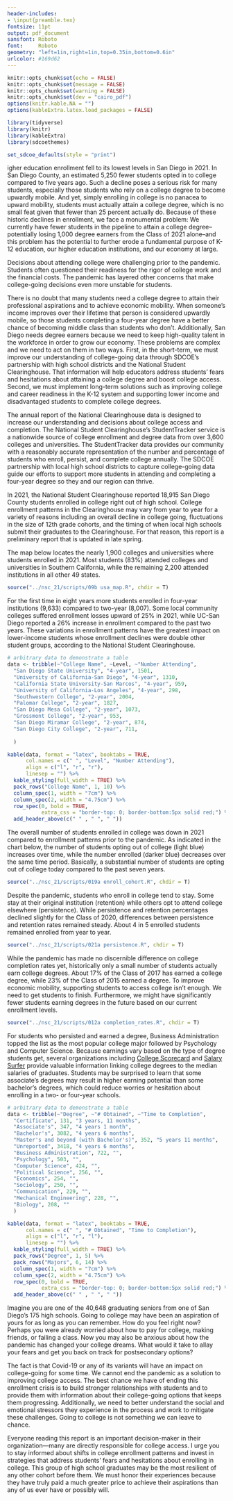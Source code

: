 ```yaml
---
header-includes:
- \input{preamble.tex}
fontsize: 11pt
output: pdf_document
sansfont: Roboto
font:     Roboto
geometry: "left=1in,right=1in,top=0.35in,bottom=0.6in"
urlcolor: #169d62
---
```


\raggedright

```r
knitr::opts_chunk$set(echo = FALSE)
knitr::opts_chunk$set(message = FALSE)
knitr::opts_chunk$set(warning = FALSE)
knitr::opts_chunk$set(dev = "cairo_pdf")
options(knitr.kable.NA = "")
options(kableExtra.latex.load_packages = FALSE)

library(tidyverse)
library(knitr)
library(kableExtra)
library(sdcoethemes)

set_sdcoe_defaults(style = "print")
```

\sdcoelogo{}

\vspace{20mm}
\sdcoetitle{Declines in College Enrollment Continue Unabated in 2021}
\sdcoeauthors{Shannon Coulter, Director of Research and Evaluation}

\vspace{5mm}

\lettrine[lines=3, lraise=0.2, nindent=0em, slope=0em]{H}igher education enrollment fell to its lowest levels in San Diego in 2021. In San Diego County, an estimated 5,250 fewer students opted in to college compared to five years ago. Such a decline poses a serious risk for many students, especially those students who rely on a college degree to become upwardly mobile. And yet, simply enrolling in college is no panacea to upward mobility, students must actually attain a college degree, which is no small feat given that fewer than 25 percent actually do. Because of these historic declines in enrollment, we face a monumental problem: We currently have fewer students in the pipeline to attain a college degree--potentially losing 1,000 degree earners from the Class of 2021 alone--and this problem has the potential to further erode a fundamental purpose of K-12 education, our higher education institutions, and our economy at large.

Decisions about attending college were challenging prior to the pandemic. Students often questioned their readiness for the rigor of college work and the financial costs. The pandemic has layered other concerns that make college-going decisions even more unstable for students. 

There is no doubt that many students need a college degree to attain their professional aspirations and to achieve economic mobility. When someone's income improves over their lifetime that person is considered upwardly mobile, so those students completing a four-year degree have a better chance of becoming middle class than students who don't. Additionally, San Diego needs degree earners because we need to keep high-quality talent in the workforce in order to grow our economy. These problems are complex and we need to act on them in two ways. First, in the short-term, we must improve our understanding of college-going data through SDCOE's partnership with high school districts and the National Student Clearinghouse. That information will help educators address students' fears and hesitations about attaining a college degree and boost college access. Second, we must implement long-term solutions such as improving college and career readiness in the K-12 system and supporting lower income and disadvantaged students to complete college degrees.

The annual report of the National Clearinghouse data is designed to increase our understanding and decisions about college access and completion. The National Student Clearinghouse's StudentTracker service is a nationwide source of college enrollment and degree data from over 3,600 colleges and universities. The StudentTracker data provides our community with a reasonably accurate representation of the number and percentage of students who enroll, persist, and complete college annually. The SDCOE partnership with local high school districts to capture college-going data guide our efforts to support more students in attending and completing a four-year degree so they and our region can thrive.


\contactinfo{}

\newpage{}
\newgeometry{left=1in,right=1in,top=1in,bottom=1.5in}

\sdcoeheadingone{College Enrollment}

In 2021, the National Student Clearinghouse reported 18,915 San Diego County students enrolled in college right out of high school. College enrollment patterns in the Clearinghouse may vary from year to year for a variety of reasons including an overall decline in college going, fluctuations in the size of 12th grade cohorts, and the timing of when local high schools submit their graduates to the Clearinghouse. For that reason, this report is a preliminary report that is updated in late spring.

The map below locates the nearly 1,900 colleges and universities where students enrolled in 2021. Most students (83%) attended colleges and universities in Southern California, while the remaining 2,200 attended institutions in all other 49 states.

\sdcoefigurenumber{1}
\sdcoefiguretitle{While Many College Students Stay Close to Home, Graduates Enroll in Colleges and Universities Across the Country}

```r
source("../nsc_21/scripts/09b usa_map.R", chdir = T)
```
\sdcoesource{National Student Clearinghouse StudentTracker Report}
\sdcoenote{We used geospatial data to identify the location of each college or university where graduates from the San Diego County Class of 2021 enrolled. We mapped each student to their respective college or university, darker dot patterns represent areas where more students attend college.}

\newpage{}
\newgeometry{left=1in,right=1in,top=1in,bottom=1.5in}

\sdcoeheadingtwo{Top 10 Colleges and Universities Attended}

For the first time in eight years more students enrolled in four-year institutions (9,633) compared to two-year (8,007). Some local community colleges suffered enrollment losses upward of 25% in 2021, while UC-San Diego reported a 26% increase in enrollment compared to the past two years. These variations in enrollment patterns have the greatest impact on lower-income students whose enrollment declines were double other student groups, according to the National Student Clearinghouse.

\vspace{3mm}
\sdcoetablenumber{1}
\sdcoetabletitle{More High School Graduates Opted for a Four-Year College Experience in 2021}
\sdcoetablesubtitle{Community colleges still have a big enrollment footprint in San Diego}

```r
# arbitrary data to demonstrate a table
data <- tribble(~"College Name", ~Level, ~"Number Attending",
  "San Diego State University", "4-year", 1501,
  "University of California-San Diego", "4-year", 1310,
  "California State University-San Marcos", "4-year", 959,
  "University of California-Los Angeles", "4-year", 298,
  "Southwestern College", "2-year", 2004,
  "Palomar College", "2-year", 1827,
  "San Diego Mesa College", "2-year", 1073,
  "Grossmont College", "2-year", 953,
  "San Diego Miramar College", "2-year", 874,
  "San Diego City College", "2-year", 711,
  
  )

kable(data, format = "latex", booktabs = TRUE,
      col.names = c(" ", "Level", "Number Attending"),
      align = c("l", "r", "r"),
      linesep = "") %>%
  kable_styling(full_width = TRUE) %>%
  pack_rows("College Name", 1, 10) %>%
  column_spec(1, width = "7cm") %>%
  column_spec(2, width = "4.75cm") %>%
  row_spec(0, bold = TRUE,
           extra_css = "border-top: 0; border-bottom:5px solid red;") %>%
  add_header_above(c(" " , " ", " "))
```
\sdcoesource{National Student Clearinghouse StudentTracker Report}

\newpage{}
\newgeometry{left=1in,right=1in,top=1in,bottom=1.5in}

\sdcoeheadingtwo{College Enrollment by Cohort}

The overall number of students enrolled in college was down in 2021 compared to enrollment patterns prior to the pandemic. As indicated in the chart below, the number of students opting out of college (light blue) increases over time, while the number enrolled (darker blue) decreases over the same time period. Basically, a substantial number of students are opting out of college today compared to the past seven years.

\sdcoefigurenumber{2}
\sdcoefiguretitle{Early Enrollment Figures Show Another Steep Decline in College-Going}
\vspace{3mm}

```r
source("../nsc_21/scripts/019a enroll_cohort.R", chdir = T)
```
\sdcoesource{National Student Clearinghouse StudentTracker Report}
\sdcoenote{We calculated enrollment number for each graduating cohort using data provided by the National Student Clearinghouse. The Clearinghouse data file supplies information on whether a student enrolled in college or not with a 93 percent matching rate.}

\newpage{}
\newgeometry{left=1in,right=1in,top=1in,bottom=1.5in}

\sdcoeheadingone{Persistence and Retention}

Despite the pandemic, students who enroll in college tend to stay. Some stay at their original institution (retention) while others opt to attend college elsewhere (persistence). While persistence and retention percentages declined slightly for the Class of 2020, differences between persistence and retention rates remained steady. About 4 in 5 enrolled students remained enrolled from year to year.

\sdcoefigurenumber{3}
\sdcoefiguretitle{Differences in College Persistence and Retention Hold Steady}
\sdcoefiguresubtitle{The number of students that remain in college compared to those staying in the same college}
\vspace{3mm}

```r
source("../nsc_21/scripts/021a persistence.R", chdir = T)
```
\sdcoesource{National Student Clearinghouse StudentTracker Report}
\sdcoenote{We calculated persistence as the percentage of students enrolled in college in the first year after high school graduation who then returned to any college for a second year. We calculated retention as the percentage of students returning to the same college from the previous year.}

\newpage{}
\newgeometry{left=1in,right=1in,top=1in,bottom=1.5in}

\sdcoeheadingone{Completion}

While the pandemic has made no discernible difference on college completion rates yet, historically only a  small number of students actually earn college degrees. About 17% of the Class of 2017 has earned a college degree, while 23% of the Class of 2015 earned a degree. To improve economic mobility, supporting students to access college isn't enough. We need to get students to finish. Furthermore, we might have significantly fewer students earning degrees in the future based on our current enrollment levels.

\sdcoefigurenumber{4}
\sdcoefiguretitle{Only 1 in 4 San Diego Students Earn a College Degree}
\sdcoefiguresubtitle{The percentange of students completing degrees in four and six years remains low}
```r
source("../nsc_21/scripts/012a completion_rates.R", chdir = T)
```
\sdcoesource{National Student Clearinghouse StudentTracker Report}
\sdcoenote{Colleges report graduation rates many different ways. We calculated graduation rates by cohort or year of high school graduation. The six-year graduation rate reflected on the graph represents the percentage of students from the Class of 2015 who earned a degree. The four-year rate represents only the students from the class of 2017 who have earned a degree.}

\newpage{}
\newgeometry{left=1in,right=1in,top=1in,bottom=1.5in}

\sdcoeheadingtwo{Degrees Earned}

For students who persisted and earned a degree, Business Administration topped the list as the most popular college major followed by Psychology and Computer Science. Because earnings vary based on the type of degree students get, several organizations including [College Scorecard](https://collegescorecard.ed.gov/) and [Salary Surfer](https://salarysurfer.cccco.edu/SalarySurfer.aspx) provide valuable information linking college degrees to the median salaries of graduates. Students may be surprised to learn that some associate's degrees may result in higher earning potential than some bachelor's degrees, which could reduce worries or hesitation about enrolling in a two- or four-year schools.

\sdcoetablenumber{2}
\sdcoetabletitle{2014 Graduates Earned Nearly 7,500 Degrees}
\sdcoetablesubtitle{Many students earn two-year degrees in same time some students earn four-year degrees}

```r
# arbitrary data to demonstrate a table
data <- tribble(~"Degree", ~"# Obtained", ~"Time to Completion",
  "Certificate", 131, "3 years, 11 months",
  "Associate's", 347, "4 years 1 month",
  "Bachelor's", 3082, "4 years 6 months",
  "Master's and beyond (with Bachelor's)", 352, "5 years 11 months",
  "Unreported", 3418, "4 years 6 months",
  "Business Administration", 722, "",
  "Psychology", 503, "",
  "Computer Science", 424, "",
  "Political Science", 256, "",
  "Economics", 254, "",
  "Sociology", 250, "",
  "Communication", 229, "",
  "Mechanical Engineering", 228, "",
  "Biology", 208, ""
  )

kable(data, format = "latex", booktabs = TRUE,
      col.names = c(" ", "# Obtained", "Time to Completion"),
      align = c("l", "r", "l"),
      linesep = "") %>%
  kable_styling(full_width = TRUE) %>%
  pack_rows("Degree", 1, 5) %>%
  pack_rows("Majors", 6, 14) %>%
  column_spec(1, width = "7cm") %>%
  column_spec(2, width = "4.75cm") %>%
  row_spec(0, bold = TRUE,
           extra_css = "border-top: 0; border-bottom:5px solid red;") %>%
  add_header_above(c(" " , " ", " "))
```
\sdcoesource{National Student Clearinghouse StudentTracker Report}
\sdcoenote{We calculated degree information and time to degree from the National Student Clearinghouse StudentTracker report using the Class of 2014. Many colleges and universities choose not to report degree titles or degree majors opting instead to report a graduation date only. For those students, we have identified their degree as "unreported."}

\newpage{}
\newgeometry{left=1in,right=1in,top=1in,bottom=1.5in}

\sdcoeheadingone{Final Thoughts}

Imagine you are one of the 40,648 graduating seniors from one of San Diego's 175 high schools. Going to college may have been an aspiration of yours for as long as you can remember. How do you feel right now? Perhaps you were already worried about how to pay for college, making friends, or failing a class. Now you may also be anxious about how the pandemic has changed your college dreams. What would it take to allay your fears and get you back on track for postsecondary options?

The fact is that Covid-19 or any of its variants will have an impact on college-going for some time. We cannot end the pandemic as a solution to improving college access. The best chance we have of ending this enrollment crisis is to build stronger relationships with students and to provide them with information about their college-going options that keeps them progressing. Additionally, we need to better understand the social and emotional stressors they experience in the process and  work to mitigate these challenges. Going to college is not something we can leave to chance. 

Everyone reading this report is an important decision-maker in their organization—many are directly responsible for college access. I urge you to stay informed about shifts in college enrollment patterns and invest in strategies that address students' fears and hesitations about enrolling in college. This group of high school graduates may be the most resilient of any other cohort before them. We must honor their experiences because they have truly paid a much greater price to achieve their aspirations than any of us ever have or possibly will.

\vspace{10mm}
\begin{tcolorbox}[colback=sdcoelightblue!5, colframe=sdcoelightblue!75]
\sdcoeheadingone{Interested in boosting four-year college enrollment rates?}

Check out these resources:

\begin{sdcoebullets}
  \item \href{https://resources.finalsite.net/images/v1633543351/sdcoenet/n9ck4tbjbsexckrvxrgb/CollegeAccess-Brochure.pdf}{Is a four-year college right for me?}
  \item \href{https://resources.finalsite.net/images/v1639429972/sdcoenet/kmq4ljy195amwtiinc4w/MakeItEasier-Report.pdf}{Make it Easier}
  \item \href{https://www.sdcoe.net/educators/evaluation/improvement-networks#fs-panel-2947}{College Enrollment Checklists}
\end{sdcoebullets}
\end{tcolorbox}

\sdcoeboilerplate{SDCOE's Assessment, Accountability, and Evaluation Department}{February}{2022}

